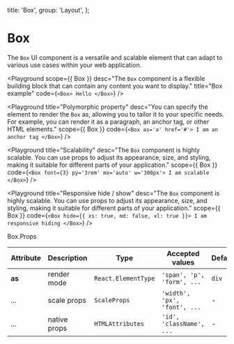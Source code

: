 
  title: 'Box',
  group: 'Layout',
};

# Box

The `Box` UI component is a versatile and scalable element that can adapt to various use cases within your web application.

<Playground
  scope={{ Box }}
  desc="The `Box` component is a flexible building block that can contain any content you want to display."
  title="Box example"
  code={`
<Box>
    Hello
</Box>
`}
/>

<Playground
  title="Polymorphic property"
  desc="You can specify the element to render the `Box` as, allowing you to tailor it to your specific needs. For example, you can render it as a paragraph, an anchor tag, or other HTML elements."
  scope={{ Box }}
  code={`
<Box as='a' href='#'>
    I am an anchor tag
</Box>
`}
/>

<Playground
  title="Scalability"
  desc="The `Box` component is highly scalable. You can use props to adjust its appearance, size, and styling, making it suitable for different parts of your application."
  scope={{ Box }}
  code={`
<Box font={3} py='3rem' mx='auto' w='300px'>
    I am scalable
</Box>
`}
/>

<Playground
  title="Responsive hide / show"
  desc="The `Box` component is highly scalable. You can use props to adjust its appearance, size, and styling, making it suitable for different parts of your application."
  scope={{ Box }}
  code={`
<Box hide={{ xs: true, md: false, xl: true }}>
    I am responsive hiding
</Box>
`}
/>

<Attributes edit="/app/components/box.mdx">
<Attributes.Title>Box.Props</Attributes.Title>

| Attribute | Description  | Type                | Accepted values              | Default |
| --------- | ------------ | ------------------- | ---------------------------- | ------- |
| **as**    | render mode  | `React.ElementType` | `'span', 'p', 'form', ...`   | `div`   |
| ...       | scale props  | `ScaleProps`        | `'width', 'px', 'font', ...` | -       |
| ...       | native props | `HTMLAttributes`    | `'id', 'className', ...`     | -       |

</Attributes>
